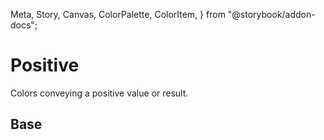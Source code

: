   Meta,
  Story,
  Canvas,
  ColorPalette,
  ColorItem,
} from "@storybook/addon-docs";

<Meta title="Theme/Palettes/Positive" />

# Positive

Colors conveying a positive value or result.

## Base

<ColorContainer className="paletteContainer">
  <ColorPalette className="docs">
    <ColorItem
      title="Foreground"
      subtitle="--salt-palette-positive-foreground"
      colors={{
        "--salt-palette-positive-foreground":
          "var(--salt-palette-positive-foreground)",
      }}
    />
  </ColorPalette>
</ColorContainer>
